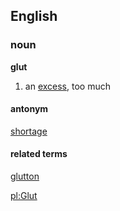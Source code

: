 ==English==
===noun===
'''glut'''
#an [[excess]], too much

====antonym====
[[shortage]]

====related terms====
[[glutton]]

[[pl:Glut]]